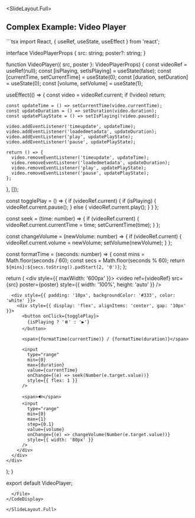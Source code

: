 
<SlideLayout.Full>
## Complex Example: Video Player

<CodeDisplay>
  <File name="VideoPlayer.tsx">
```tsx
import React, { useRef, useState, useEffect } from 'react';

interface VideoPlayerProps {
  src: string;
  poster?: string;
}

function VideoPlayer({ src, poster }: VideoPlayerProps) {
  const videoRef = useRef<HTMLVideoElement>(null);
  const [isPlaying, setIsPlaying] = useState(false);
  const [currentTime, setCurrentTime] = useState(0);
  const [duration, setDuration] = useState(0);
  const [volume, setVolume] = useState(1);

  useEffect(() => {
    const video = videoRef.current;
    if (!video) return;

    const updateTime = () => setCurrentTime(video.currentTime);
    const updateDuration = () => setDuration(video.duration);
    const updatePlayState = () => setIsPlaying(!video.paused);

    video.addEventListener('timeupdate', updateTime);
    video.addEventListener('loadedmetadata', updateDuration);
    video.addEventListener('play', updatePlayState);
    video.addEventListener('pause', updatePlayState);

    return () => {
      video.removeEventListener('timeupdate', updateTime);
      video.removeEventListener('loadedmetadata', updateDuration);
      video.removeEventListener('play', updatePlayState);
      video.removeEventListener('pause', updatePlayState);
    };
  }, []);

  const togglePlay = () => {
    if (videoRef.current) {
      if (isPlaying) {
        videoRef.current.pause();
      } else {
        videoRef.current.play();
      }
    }
  };

  const seek = (time: number) => {
    if (videoRef.current) {
      videoRef.current.currentTime = time;
      setCurrentTime(time);
    }
  };

  const changeVolume = (newVolume: number) => {
    if (videoRef.current) {
      videoRef.current.volume = newVolume;
      setVolume(newVolume);
    }
  };

  const formatTime = (seconds: number) => {
    const mins = Math.floor(seconds / 60);
    const secs = Math.floor(seconds % 60);
    return `${mins}:${secs.toString().padStart(2, '0')}`;
  };

  return (
    <div style={{ maxWidth: '600px' }}>
      <video
        ref={videoRef}
        src={src}
        poster={poster}
        style={{ width: '100%', height: 'auto' }}
      />
      
      <div style={{ padding: '10px', backgroundColor: '#333', color: 'white' }}>
        <div style={{ display: 'flex', alignItems: 'center', gap: '10px' }}>
          <button onClick={togglePlay}>
            {isPlaying ? '⏸️' : '▶️'}
          </button>
          
          <span>{formatTime(currentTime)} / {formatTime(duration)}</span>
          
          <input
            type="range"
            min={0}
            max={duration}
            value={currentTime}
            onChange={(e) => seek(Number(e.target.value))}
            style={{ flex: 1 }}
          />
          
          <span>🔊</span>
          <input
            type="range"
            min={0}
            max={1}
            step={0.1}
            value={volume}
            onChange={(e) => changeVolume(Number(e.target.value))}
            style={{ width: '80px' }}
          />
        </div>
      </div>
    </div>
  );
}

export default VideoPlayer;
```
  </File>
</CodeDisplay>

</SlideLayout.Full>